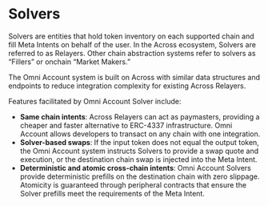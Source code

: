# Solvers 

Solvers are entities that hold token inventory on each supported chain and fill Meta Intents on behalf of the user. In the Across ecosystem, Solvers are referred to as Relayers. Other chain abstraction systems refer to solvers as “Fillers” or onchain “Market Makers.” 

The Omni Account system is built on Across with similar data structures and endpoints to reduce integration complexity for existing Across Relayers. 

Features facilitated by Omni Account Solver include:

- **Same chain intents**: Across Relayers can act as paymasters, providing a cheaper and faster alternative to ERC-4337 infrastructure. Omni Account allows developers to transact on any chain with one integration.
- **Solver-based swaps**: If the input token does not equal the output token, the Omni Account system instructs Solvers to provide a swap quote and execution, or the destination chain swap is injected into the Meta Intent.
- **Deterministic and atomic cross-chain intents**: Omni Account Solvers provide deterministic prefills on the destination chain with zero slippage. Atomicity is guaranteed through peripheral contracts that ensure the Solver prefills meet the requirements of the Meta Intent.    
